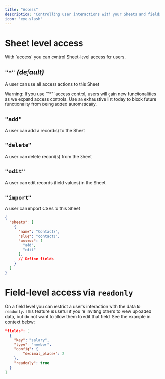 ```yaml
---
title: "Access"
description: "Controlling user interactions with your Sheets and fields"
icon: 'eye-slash'
---
```


# Sheet level access

<ParamField path="access" type="array" default="*" optional>
With `access` you can control Sheet-level access for users. 
</ParamField>

## `"*"` _(default)_
A user can use all access actions to this Sheet

<Warning>
Warning: If you use `"*"` access control, users will gain new functionalities as we expand access controls. Use an exhaustive list today to block future functionality from being added automatically.
</Warning>

  
## `"add"`
A user can add a record(s) to the Sheet

## `"delete"`
A user can delete record(s) from the Sheet

## `"edit"`
A user can edit records (field values) in the Sheet
  
## `"import"`
A user can import CSVs to this Sheet


```json
{
  "sheets": [
    {
      "name": "Contacts",
      "slug": "contacts",
      "access": [
        "add",
        "edit"
      ],
      // Define fields
    }
  ]
}
```



# Field-level access via `readonly`

On a field level you can restrict a user's interaction with the data to `readonly`. This feature is useful if you're inviting others to view uploaded data, but do not want to allow them to edit that field. See the example in context below:

```json
"fields": [
  {
    "key": "salary",
    "type": "number",
    "config": {
        "decimal_places": 2
    },
    "readonly": true
  }
]
```
